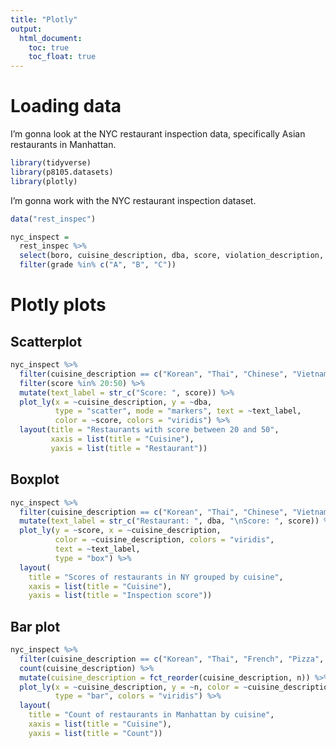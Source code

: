 ```yaml
---
title: "Plotly"
output: 
  html_document:
    toc: true
    toc_float: true
---
```


# Loading data

I'm gonna look at the NYC restaurant inspection data, specifically Asian restaurants in Manhattan. 

```r
library(tidyverse)
library(p8105.datasets)
library(plotly)
```

I'm gonna work with the NYC restaurant inspection dataset.

```r
data("rest_inspec")

nyc_inspect = 
  rest_inspec %>% 
  select(boro, cuisine_description, dba, score, violation_description, grade) %>% 
  filter(grade %in% c("A", "B", "C"))
```

# Plotly plots

## Scatterplot

```r
nyc_inspect %>% 
  filter(cuisine_description == c("Korean", "Thai", "Chinese", "Vietnamese", "Japanese", "Russian", "Italy", "French", "American", "Mexican")) %>% 
  filter(score %in% 20:50) %>% 
  mutate(text_label = str_c("Score: ", score)) %>%
  plot_ly(x = ~cuisine_description, y = ~dba, 
          type = "scatter", mode = "markers", text = ~text_label,
          color = ~score, colors = "viridis") %>% 
  layout(title = "Restaurants with score between 20 and 50",
         xaxis = list(title = "Cuisine"),
         yaxis = list(title = "Restaurant"))
```

## Boxplot

```r
nyc_inspect %>% 
  filter(cuisine_description == c("Korean", "Thai", "Chinese", "Vietnamese", "Japanese", "Russian", "Italy", "French", "American", "Mexican")) %>% 
  mutate(text_label = str_c("Restaurant: ", dba, "\nScore: ", score)) %>%
  plot_ly(y = ~score, x = ~cuisine_description, 
          color = ~cuisine_description, colors = "viridis",
          text = ~text_label,
          type = "box") %>% 
  layout(
    title = "Scores of restaurants in NY grouped by cuisine", 
    xaxis = list(title = "Cuisine"),
    yaxis = list(title = "Inspection score"))
```

## Bar plot

```r
nyc_inspect %>% 
  filter(cuisine_description == c("Korean", "Thai", "French", "Pizza", "Italian", "Peruvian", "Geek", "Chinese", "Vietnamese", "Japanese", "Bakery", "Russian", "German", "Indian", "Delicatessen", "Café/Coffee/Tea", "Mexican", "American")) %>% 
  count(cuisine_description) %>% 
  mutate(cuisine_description = fct_reorder(cuisine_description, n)) %>% 
  plot_ly(x = ~cuisine_description, y = ~n, color = ~cuisine_description,
          type = "bar", colors = "viridis") %>% 
  layout(
    title = "Count of restaurants in Manhattan by cuisine", 
    xaxis = list(title = "Cuisine"),
    yaxis = list(title = "Count"))
```

